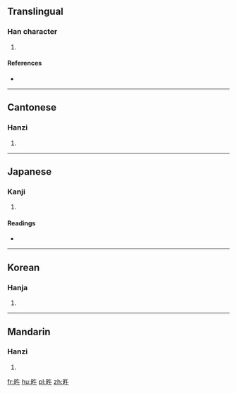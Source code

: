 ==Translingual==

===Han character===
{{Han char|rn=72|rad=日|as=04|sn=8|four=|canj=日人十 (AOJ)|ids=⿰[[日]][[午]]}}

# {{defn|Han|sort=日04}}

====References====
* {{Han ref|kx=0490.300|dkj=13780|dj=0851.290|hdz=21490.070|uh=65FF|ud=26111}}

----

==Cantonese==

===Hanzi===
{{yue-hanzi|jyut=[[m5]], [[ng5]]|y=m5, ng5}}

# {{defn|lang=yue|sort=日04}}

----

==Japanese==

===Kanji===
{{ja-kanji|grade=|rs=日04}}

# {{defn|lang=ja|sort=日04}}

====Readings====
* {{ja-readings|on=[[ご]] (go)|kun=[[あきらか]] (akiraka)}}

----

==Korean==

===Hanja===
{{ko-hanja|hangeul=오|eumhun=|rv=o|mr=o|y=o}}

# {{defn|lang=ko|sort=日04}}

----

==Mandarin==

===Hanzi===
{{cmn-hanzi|pin=[[wǔ]] ([[wu3]])|wg=wu<sup>3</sup>}}

# {{defn|lang=cmn|sort=日04}}

[[fr:旿]]
[[hu:旿]]
[[pl:旿]]
[[zh:旿]]